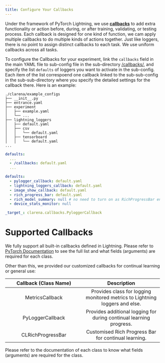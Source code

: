 ```yaml
---
title: Configure Your Callbacks
---
```


Under the framework of PyTorch Lightning, we use [**callbacks**](https://lightning.ai/docs/pytorch/stable/extensions/callbacks.html) to add extra functionality or action before, during, or after training, validating, or testing process. Each callback is designed for one kind of function, we cam apply multiple callbacks to do multiple kinds of actions together. Just like loggers, there is no point to assign distinct callbacks to each task. We use uniform callbacks across all tasks.

To configure the  Callbacks for your experiment, link the `callbacks` field in the main YAML file to sub-config file in the sub-directory [<your-config-dir>/callbacks/](https://github.com/pengxiang-wang/continual-learning-arena/tree/main/clarena/example_configs/callbacks/), and specify the list `defaults` of loggers you want to activate in the sub-config. Each item of the list correspoend one callback linked to the sub-sub-config in the sub-sub-directory where you specify the detailed settings for the callback there. Here is an example:

```plain
./clarena/example_configs
├── __init__.py
├── entrance.yaml
├── experiment
│   ├── example.yaml
│   └── ...
├── lightning_loggers
│   ├── default.yaml
│   ├── csv
│   │   └── default.yaml
│   ├── tensorboard
│   │   └── default.yaml
...
```

```.yaml
defaults:
  ...
  - /callbacks: default.yaml
  ...

```

```.yaml
defaults:
  - pylogger_callback: default.yaml
  - lightning_loggers_callback: default.yaml
  - image_show_callback: default.yaml
  - rich_progress_bar: default.yaml
  - rich_model_summary: null # no need to turn on as RichProgressBar enables it
  - device_stats_monitor: null
```

```.yaml
_target_: clarena.callbacks.PyloggerCallback
```

# Supported Callbacks


We fully support all built-in callbacks defined in Lightning. Please refer to [PyTorch Documentation](https://lightning.ai/docs/pytorch/stable/extensions/callbacks.html#built-in-callbacks) to see the full list and what fields (arguments) are required for each class.

Other than this, we provided our customized callbacks for continual learning or general use:

|         Callback  (Class Name)                    |                          Description               |
|:-:|:-:|
| MetricsCallback | Provides class for logging monitored metrics to Lightning loggers and else. |
|PyLoggerCallback |      Provides additional logging for during continual learning progress.        |
| CLRichProgressBar | Customised Rich Progress Bar for continual learning. |



Please refer to the documentation of each class to know what fields (arguments) are required for the class.




